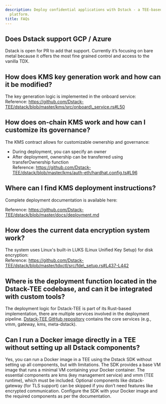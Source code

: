 ```yaml
---
description: Deploy confidential applications with Dstack - a TEE-based infrastructure
  platform.
title: FAQs
---
```



## Does Dstack support GCP / Azure

Dstack is open for PR to add that support. Currently it’s focusing on bare metal because it offers the most fine grained control and access to the vanilla TDX.

## How does KMS key generation work and how can it be modified?

The key generation logic is implemented in the onboard service:\
Reference: https://github.com/Dstack-TEE/dstack/blob/master/kms/src/onboard\_service.rs#L50

## How does on-chain KMS work and how can I customize its governance?

The KMS contract allows for customizable ownership and governance:

* During deployment, you can specify an owner
* After deployment, ownership can be transferred using transferOwnership function\
  Reference: https://github.com/Dstack-TEE/dstack/blob/master/kms/auth-eth/hardhat.config.ts#L96

## Where can I find KMS deployment instructions?

Complete deployment documentation is available here:

Reference: https://github.com/Dstack-TEE/dstack/blob/master/docs/deployment.md

## How does the current data encryption system work?

The system uses Linux's built-in LUKS (Linux Unified Key Setup) for disk encryption:\
Reference: https://github.com/Dstack-TEE/dstack/blob/master/tdxctl/src/fde\_setup.rs#L437-L442

## Where is the deployment function located in the Dstack-TEE codebase, and can it be integrated with custom tools?

The deployment logic for Dstack-TEE is part of its Rust-based implementation, there are multiple services involved in the deployment pipeline. [Dstack-TEE GitHub repository](https://github.com/Dstack-TEE/dstack) contains the core services (e.g., vmm, gateway, kms, meta-dstack).

## Can I run a Docker image directly in a TEE without setting up all Dstack components?

Yes, you can run a Docker image in a TEE using the Dstack SDK without setting up all components, but with limitations. The SDK provides a base VM image that runs a minimal VM containing your Docker container. The essential components are kms (key management service) and vmm (TEE runtime), which must be included. Optional components like dstack-gateway (for TLS support) can be skipped if you don’t need features like encrypted communication. Configure the SDK with your Docker image and the required components as per the documentation.
